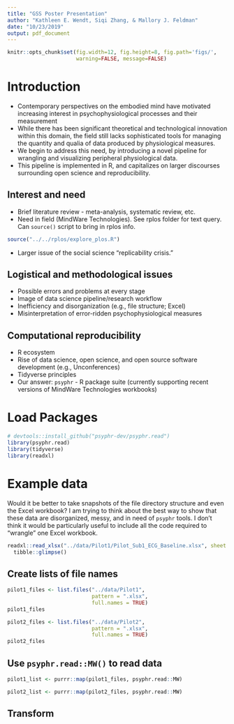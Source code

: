 ```yaml
---
title: "GSS Poster Presentation"
author: "Kathleen E. Wendt, Siqi Zhang, & Mallory J. Feldman"
date: "10/23/2019"
output: pdf_document
---
```


```r
knitr::opts_chunk$set(fig.width=12, fig.height=8, fig.path='figs/',
                      warning=FALSE, message=FALSE)
```

# Introduction

- Contemporary perspectives on the embodied mind have motivated increasing interest in psychophysiological processes and their measurement
- While there has been significant theoretical and technological innovation within this domain, the field still lacks sophisticated tools for managing the quantity and qualia of data produced by physiological measures. 
- We begin to address this need, by introducing a novel pipeline for wrangling and visualizing peripheral physiological data.
- This pipeline is implemented in R, and capitalizes on larger discourses surrounding open science and reproducibility.

## Interest and need

- Brief literature review - meta-analysis, systematic review, etc.
- Need in field (MindWare Technologies). See rplos folder for text query. Can `source()` script to bring in rplos info.

```r
source("../../rplos/explore_plos.R")
```

- Larger issue of the social science "replicability crisis."

## Logistical and methodological issues

- Possible errors and problems at every stage
- Image of data science pipeline/research workflow
- Inefficiency and disorganization (e.g., file structure; Excel)
- Misinterpretation of error-ridden psychophysiological measures

## Computational reproducibility

- R ecosystem
- Rise of data science, open science, and open source software development (e.g., Unconferences)
- Tidyverse principles
- Our answer: `psyphr` - R package suite (currently supporting recent versions of MindWare Technologies workbooks)

# Load Packages

```r
# devtools::install_github("psyphr-dev/psyphr.read")
library(psyphr.read)
library(tidyverse)
library(readxl)
```

# Example data

Would it be better to take snapshots of the file directory structure and even the Excel workbook? I am trying to think about the best way to show that these data are disorganized, messy, and in need of `psyphr` tools. I don't think it would be particularly useful to include all the code required to "wrangle" one Excel workbook.

```r
readxl::read_xlsx("../data/Pilot1/Pilot_Sub1_ECG_Baseline.xlsx", sheet = 1) %>%
  tibble::glimpse()
```

## Create lists of file names

```r
pilot1_files <- list.files("../data/Pilot1",
                           pattern = ".xlsx",
                           full.names = TRUE)
pilot1_files
```

```r
pilot2_files <- list.files("../data/Pilot2",
                           pattern = ".xlsx",
                           full.names = TRUE)
pilot2_files
```

## Use `psyphr.read::MW()` to read data 

```r
pilot1_list <- purrr::map(pilot1_files, psyphr.read::MW)
```

```r
pilot2_list <- purrr::map(pilot2_files, psyphr.read::MW)
```

## Transform


